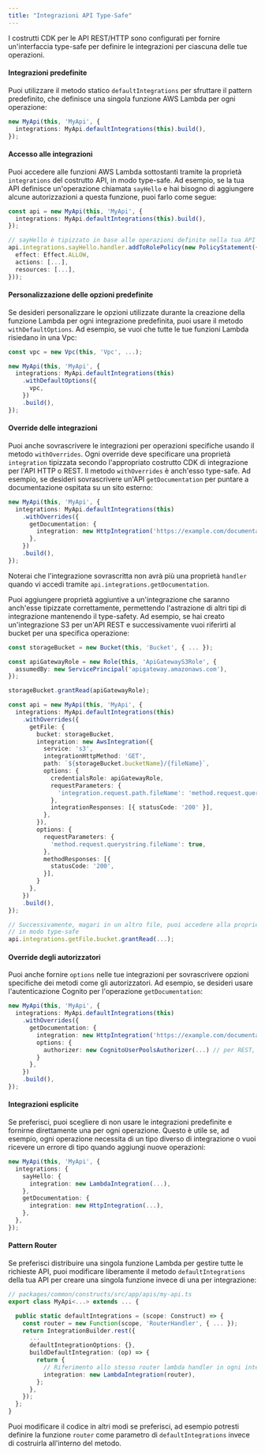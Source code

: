 ```yaml
---
title: "Integrazioni API Type-Safe"
---
```




I costrutti CDK per le API REST/HTTP sono configurati per fornire un'interfaccia type-safe per definire le integrazioni per ciascuna delle tue operazioni.

#### Integrazioni predefinite

Puoi utilizzare il metodo statico `defaultIntegrations` per sfruttare il pattern predefinito, che definisce una singola funzione AWS Lambda per ogni operazione:

```ts {2}
new MyApi(this, 'MyApi', {
  integrations: MyApi.defaultIntegrations(this).build(),
});
```

#### Accesso alle integrazioni

Puoi accedere alle funzioni AWS Lambda sottostanti tramite la proprietà `integrations` del costrutto API, in modo type-safe. Ad esempio, se la tua API definisce un'operazione chiamata `sayHello` e hai bisogno di aggiungere alcune autorizzazioni a questa funzione, puoi farlo come segue:

```ts {6}
const api = new MyApi(this, 'MyApi', {
  integrations: MyApi.defaultIntegrations(this).build(),
});

// sayHello è tipizzato in base alle operazioni definite nella tua API
api.integrations.sayHello.handler.addToRolePolicy(new PolicyStatement({
  effect: Effect.ALLOW,
  actions: [...],
  resources: [...],
}));
```

#### Personalizzazione delle opzioni predefinite

Se desideri personalizzare le opzioni utilizzate durante la creazione della funzione Lambda per ogni integrazione predefinita, puoi usare il metodo `withDefaultOptions`. Ad esempio, se vuoi che tutte le tue funzioni Lambda risiedano in una Vpc:

```ts {5-7}
const vpc = new Vpc(this, 'Vpc', ...);

new MyApi(this, 'MyApi', {
  integrations: MyApi.defaultIntegrations(this)
    .withDefaultOptions({
      vpc,
    })
    .build(),
});
```

#### Override delle integrazioni

Puoi anche sovrascrivere le integrazioni per operazioni specifiche usando il metodo `withOverrides`. Ogni override deve specificare una proprietà `integration` tipizzata secondo l'appropriato costrutto CDK di integrazione per l'API HTTP o REST. Il metodo `withOverrides` è anch'esso type-safe. Ad esempio, se desideri sovrascrivere un'API `getDocumentation` per puntare a documentazione ospitata su un sito esterno:

```ts
new MyApi(this, 'MyApi', {
  integrations: MyApi.defaultIntegrations(this)
    .withOverrides({
      getDocumentation: {
        integration: new HttpIntegration('https://example.com/documentation'),
      },
    })
    .build(),
});
```

Noterai che l'integrazione sovrascritta non avrà più una proprietà `handler` quando vi accedi tramite `api.integrations.getDocumentation`.

Puoi aggiungere proprietà aggiuntive a un'integrazione che saranno anch'esse tipizzate correttamente, permettendo l'astrazione di altri tipi di integrazione mantenendo il type-safety. Ad esempio, se hai creato un'integrazione S3 per un'API REST e successivamente vuoi riferirti al bucket per una specifica operazione:

```ts {13, 41}
const storageBucket = new Bucket(this, 'Bucket', { ... });

const apiGatewayRole = new Role(this, 'ApiGatewayS3Role', {
  assumedBy: new ServicePrincipal('apigateway.amazonaws.com'),
});

storageBucket.grantRead(apiGatewayRole);

const api = new MyApi(this, 'MyApi', {
  integrations: MyApi.defaultIntegrations(this)
    .withOverrides({
      getFile: {
        bucket: storageBucket,
        integration: new AwsIntegration({
          service: 's3',
          integrationHttpMethod: 'GET',
          path: `${storageBucket.bucketName}/{fileName}`,
          options: {
            credentialsRole: apiGatewayRole,
            requestParameters: {
              'integration.request.path.fileName': 'method.request.querystring.fileName',
            },
            integrationResponses: [{ statusCode: '200' }],
          },
        }),
        options: {
          requestParameters: {
            'method.request.querystring.fileName': true,
          },
          methodResponses: [{
            statusCode: '200',
          }],
        }
      },
    })
    .build(),
});

// Successivamente, magari in un altro file, puoi accedere alla proprietà bucket che abbiamo definito
// in modo type-safe
api.integrations.getFile.bucket.grantRead(...);
```

#### Override degli autorizzatori

Puoi anche fornire `options` nelle tue integrazioni per sovrascrivere opzioni specifiche dei metodi come gli autorizzatori. Ad esempio, se desideri usare l'autenticazione Cognito per l'operazione `getDocumentation`:

```ts
new MyApi(this, 'MyApi', {
  integrations: MyApi.defaultIntegrations(this)
    .withOverrides({
      getDocumentation: {
        integration: new HttpIntegration('https://example.com/documentation'),
        options: {
          authorizer: new CognitoUserPoolsAuthorizer(...) // per REST, o HttpUserPoolAuthorizer per un'API HTTP
        }
      },
    })
    .build(),
});
```

#### Integrazioni esplicite

Se preferisci, puoi scegliere di non usare le integrazioni predefinite e fornirne direttamente una per ogni operazione. Questo è utile se, ad esempio, ogni operazione necessita di un tipo diverso di integrazione o vuoi ricevere un errore di tipo quando aggiungi nuove operazioni:

```ts
new MyApi(this, 'MyApi', {
  integrations: {
    sayHello: {
      integration: new LambdaIntegration(...),
    },
    getDocumentation: {
      integration: new HttpIntegration(...),
    },
  },
});
```

#### Pattern Router

Se preferisci distribuire una singola funzione Lambda per gestire tutte le richieste API, puoi modificare liberamente il metodo `defaultIntegrations` della tua API per creare una singola funzione invece di una per integrazione:

```ts {5,11-12}
// packages/common/constructs/src/app/apis/my-api.ts
export class MyApi<...> extends ... {

  public static defaultIntegrations = (scope: Construct) => {
    const router = new Function(scope, 'RouterHandler', { ... });
    return IntegrationBuilder.rest({
      ...
      defaultIntegrationOptions: {},
      buildDefaultIntegration: (op) => {
        return {
          // Riferimento allo stesso router lambda handler in ogni integrazione
          integration: new LambdaIntegration(router),
        };
      },
    });
  };
}
```

Puoi modificare il codice in altri modi se preferisci, ad esempio potresti definire la funzione `router` come parametro di `defaultIntegrations` invece di costruirla all'interno del metodo.